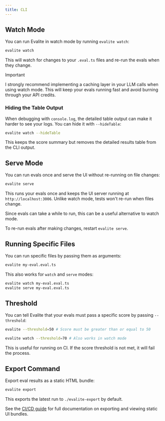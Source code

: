 ```yaml
---
title: CLI
---
```


## Watch Mode

You can run Evalite in watch mode by running `evalite watch`:

```bash
evalite watch
```

This will watch for changes to your `.eval.ts` files and re-run the evals when they change.

> [!IMPORTANT]
>
> I strongly recommend implementing a caching layer in your LLM calls when using watch mode. This will keep your evals running fast and avoid burning through your API credits.

### Hiding the Table Output

When debugging with `console.log`, the detailed table output can make it harder to see your logs. You can hide it with `--hideTable`:

```bash
evalite watch --hideTable
```

This keeps the score summary but removes the detailed results table from the CLI output.

## Serve Mode

You can run evals once and serve the UI without re-running on file changes:

```bash
evalite serve
```

This runs your evals once and keeps the UI server running at `http://localhost:3006`. Unlike watch mode, tests won't re-run when files change.

Since evals can take a while to run, this can be a useful alternative to watch mode.

To re-run evals after making changes, restart `evalite serve`.

## Running Specific Files

You can run specific files by passing them as arguments:

```bash
evalite my-eval.eval.ts
```

This also works for `watch` and `serve` modes:

```bash
evalite watch my-eval.eval.ts
evalite serve my-eval.eval.ts
```

## Threshold

You can tell Evalite that your evals must pass a specific score by passing `--threshold`:

```bash
evalite --threshold=50 # Score must be greater than or equal to 50

evalite watch --threshold=70 # Also works in watch mode
```

This is useful for running on CI. If the score threshold is not met, it will fail the process.

## Export Command

Export eval results as a static HTML bundle:

```bash
evalite export
```

This exports the latest run to `./evalite-export` by default.

See the [CI/CD guide](/guides/ci) for full documentation on exporting and viewing static UI bundles.
